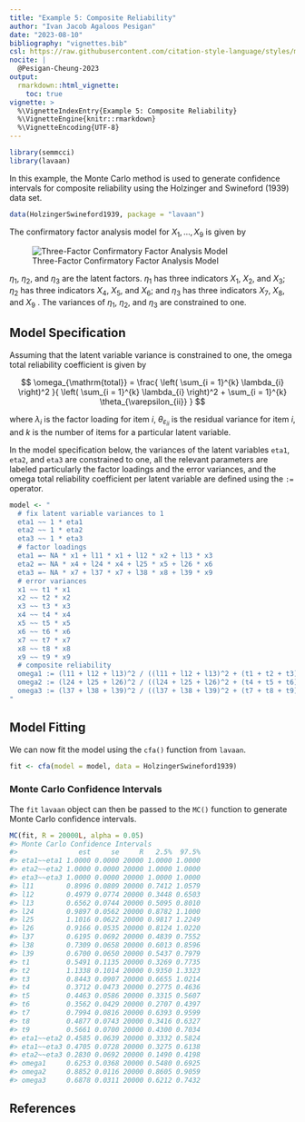 ```yaml
---
title: "Example 5: Composite Reliability"
author: "Ivan Jacob Agaloos Pesigan"
date: "2023-08-10"
bibliography: "vignettes.bib"
csl: https://raw.githubusercontent.com/citation-style-language/styles/master/apa.csl
nocite: |
  @Pesigan-Cheung-2023
output:
  rmarkdown::html_vignette:
    toc: true
vignette: >
  %\VignetteIndexEntry{Example 5: Composite Reliability}
  %\VignetteEngine{knitr::rmarkdown}
  %\VignetteEncoding{UTF-8}
---
```


<!-- vignettes/example-5-composite-reliability.Rmd is generated from .setup/vignettes/example-5-composite-reliability.Rmd.orig. Please edit that file -->






```r
library(semmcci)
library(lavaan)
```

In this example,
the Monte Carlo method is used to generate confidence intervals
for composite reliability
using the Holzinger and Swineford (1939) data set.


```r
data(HolzingerSwineford1939, package = "lavaan")
```

\noindent The confirmatory factor analysis model for $X_{1}, \dots, X_{9}$
is given by

![Three-Factor Confirmatory Factor Analysis Model](https://raw.githubusercontent.com/jeksterslab/semmcci/main/.setup/latex/figures/png/cfa.png)

\noindent $\eta_{1}$, $\eta_{2}$, and $\eta_{3}$ are the latent factors.
$\eta_{1}$ has three indicators $X_{1}$, $X_{2}$, and $X_{3}$;
$\eta_{2}$ has three indicators $X_{4}$, $X_{5}$, and $X_{6}$; and
$\eta_{3}$ has three indicators $X_{7}$, $X_{8}$, and $X_{9}$ .
The variances of $\eta_{1}$, $\eta_{2}$, and $\eta_{3}$ are constrained to one.

## Model Specification

Assuming that the latent variable variance is constrained to one,
the omega total reliability coefficient is given by

$$
  \omega_{\mathrm{total}}
  =
  \frac{
  \left(
  \sum_{i = 1}^{k}
  \lambda_{i}
  \right)^2
  }{
  \left(
  \sum_{i = 1}^{k}
  \lambda_{i}
  \right)^2
  +
  \sum_{i = 1}^{k}
  \theta_{\varepsilon_{ii}}
  }
$$

\noindent where $\lambda_{i}$ is the factor loading for item $i$,
$\theta_{\varepsilon_{ii}}$ is the residual variance for item $i$,
and $k$ is the number of items for a particular latent variable.

In the model specification below,
the variances of the latent variables `eta1`, `eta2`, and `eta3` are constrained to one,
all the relevant parameters are labeled particularly the factor loadings and the error variances,
and the omega total reliability coefficient per latent variable are defined
using the `:=` operator.


```r
model <- "
  # fix latent variable variances to 1
  eta1 ~~ 1 * eta1
  eta2 ~~ 1 * eta2
  eta3 ~~ 1 * eta3
  # factor loadings
  eta1 =~ NA * x1 + l11 * x1 + l12 * x2 + l13 * x3
  eta2 =~ NA * x4 + l24 * x4 + l25 * x5 + l26 * x6
  eta3 =~ NA * x7 + l37 * x7 + l38 * x8 + l39 * x9
  # error variances
  x1 ~~ t1 * x1
  x2 ~~ t2 * x2
  x3 ~~ t3 * x3
  x4 ~~ t4 * x4
  x5 ~~ t5 * x5
  x6 ~~ t6 * x6
  x7 ~~ t7 * x7
  x8 ~~ t8 * x8
  x9 ~~ t9 * x9
  # composite reliability
  omega1 := (l11 + l12 + l13)^2 / ((l11 + l12 + l13)^2 + (t1 + t2 + t3))
  omega2 := (l24 + l25 + l26)^2 / ((l24 + l25 + l26)^2 + (t4 + t5 + t6))
  omega3 := (l37 + l38 + l39)^2 / ((l37 + l38 + l39)^2 + (t7 + t8 + t9))
"
```

## Model Fitting

We can now fit the model using the `cfa()` function from `lavaan`.


```r
fit <- cfa(model = model, data = HolzingerSwineford1939)
```

### Monte Carlo Confidence Intervals

The `fit` `lavaan` object can then be passed to the `MC()` function
to generate Monte Carlo confidence intervals.


```r
MC(fit, R = 20000L, alpha = 0.05)
#> Monte Carlo Confidence Intervals
#>               est     se     R   2.5%  97.5%
#> eta1~~eta1 1.0000 0.0000 20000 1.0000 1.0000
#> eta2~~eta2 1.0000 0.0000 20000 1.0000 1.0000
#> eta3~~eta3 1.0000 0.0000 20000 1.0000 1.0000
#> l11        0.8996 0.0809 20000 0.7412 1.0579
#> l12        0.4979 0.0774 20000 0.3448 0.6503
#> l13        0.6562 0.0744 20000 0.5095 0.8010
#> l24        0.9897 0.0562 20000 0.8782 1.1000
#> l25        1.1016 0.0622 20000 0.9817 1.2249
#> l26        0.9166 0.0535 20000 0.8124 1.0220
#> l37        0.6195 0.0692 20000 0.4839 0.7552
#> l38        0.7309 0.0658 20000 0.6013 0.8596
#> l39        0.6700 0.0650 20000 0.5437 0.7979
#> t1         0.5491 0.1135 20000 0.3269 0.7735
#> t2         1.1338 0.1014 20000 0.9350 1.3323
#> t3         0.8443 0.0907 20000 0.6655 1.0214
#> t4         0.3712 0.0473 20000 0.2775 0.4636
#> t5         0.4463 0.0586 20000 0.3315 0.5607
#> t6         0.3562 0.0429 20000 0.2707 0.4397
#> t7         0.7994 0.0816 20000 0.6393 0.9599
#> t8         0.4877 0.0743 20000 0.3416 0.6327
#> t9         0.5661 0.0700 20000 0.4300 0.7034
#> eta1~~eta2 0.4585 0.0639 20000 0.3332 0.5824
#> eta1~~eta3 0.4705 0.0728 20000 0.3275 0.6138
#> eta2~~eta3 0.2830 0.0692 20000 0.1490 0.4198
#> omega1     0.6253 0.0368 20000 0.5480 0.6925
#> omega2     0.8852 0.0116 20000 0.8605 0.9059
#> omega3     0.6878 0.0311 20000 0.6212 0.7432
```

## References

